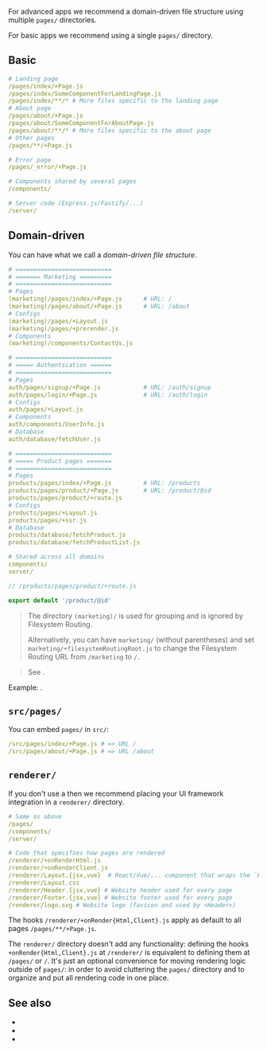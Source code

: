 
For advanced apps we recommend a domain-driven file structure using multiple `pages/` directories.

For basic apps we recommend using a single `pages/` directory.


## Basic

```yaml
# Landing page
/pages/index/+Page.js
/pages/index/SomeComponentForLandingPage.js
/pages/index/**/* # More files specific to the landing page
# About page
/pages/about/+Page.js
/pages/about/SomeComponentForAboutPage.js
/pages/about/**/* # More files specific to the about page
# Other pages
/pages/**/+Page.js

# Error page
/pages/_error/+Page.js

# Components shared by several pages
/components/

# Server code (Express.js/Fastify/...)
/server/
```


## Domain-driven

You can have what we call a *domain-driven file structure*.

```yaml
# ===========================
# ======= Marketing =========
# ===========================
# Pages
(marketing)/pages/index/+Page.js      # URL: /
(marketing)/pages/about/+Page.js      # URL: /about
# Configs
(marketing)/pages/+Layout.js
(marketing)/pages/+prerender.js
# Components
(marketing)/components/ContactUs.js

# ===========================
# ===== Authentication ======
# ===========================
# Pages
auth/pages/signup/+Page.js            # URL: /auth/signup
auth/pages/login/+Page.js             # URL: /auth/login
# Configs
auth/pages/+Layout.js
# Components
auth/components/UserInfo.js
# Database
auth/database/fetchUser.js

# ===========================
# ===== Product pages =======
# ===========================
# Pages
products/pages/index/+Page.js         # URL: /products
products/pages/product/+Page.js       # URL: /product/@id
products/pages/product/+route.js
# Configs
products/pages/+Layout.js
products/pages/+ssr.js
# Database
products/database/fetchProduct.js
products/database/fetchProductList.js

# Shared across all domains
components/
server/
```

```js
// /products/pages/product/+route.js

export default '/product/@id'
```

> The directory `(marketing)/` is used for <Link href="/routing#groups">grouping</Link> and is ignored by <Link href="/filesystem-routing">Filesystem Routing</Link>.
>
> Alternatively, you can have `marketing/` (without parentheses) and <Link href="/filesystemRoutingRoot">set `marketing/+filesystemRoutingRoot.js`</Link> to change the Filesystem Routing URL from `/marketing` to `/`.

> See <Link href="/config#inheritance" />.

Example: <Link href='/examples/file-structure-domain-driven/' />.


## `src/pages/`

You can embed `pages/` in `src/`:

```yaml
/src/pages/index/+Page.js # => URL /
/src/pages/about/+Page.js # => URL /about
```


## `renderer/`

If you don't use a <UiFrameworkExtension /> then we recommend placing your UI framework integration in a `renderer/` directory.

```yaml
# Same as above
/pages/
/components/
/server/

# Code that specifies how pages are rendered
/renderer/+onRenderHtml.js
/renderer/+onRenderClient.js
/renderer/Layout.{jsx,vue}  # React/Vue/... component that wraps the `Page` component
/renderer/Layout.css
/renderer/Header.{jsx,vue} # Website header used for every page
/renderer/Footer.{jsx,vue} # Website footer used for every page
/renderer/logo.svg # Website logo (favicon and used by <Header>)
```

The hooks `/renderer/+onRender{Html,Client}.js` apply as default to all pages `/pages/**/+Page.js`.

The `renderer/` directory doesn't add any functionality: defining the hooks `+onRender{Html,Client}.js` at `/renderer/` is equivalent to defining them at `/pages/` or `/`. It's just an optional convenience for moving rendering logic outside of `pages/`: in order to avoid cluttering the `pages/` directory and to organize and put all rendering code in one place.


## See also
 - <Link href="/routing" />
 - <Link href="/filesystem-routing" />
 - <Link href="/config#inheritance" />
